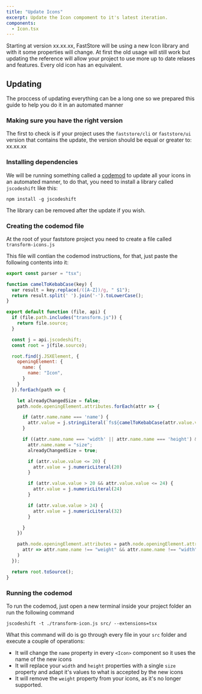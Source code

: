 ```yaml
---
title: "Update Icons"
excerpt: Update the Icon compoment to it's latest iteration.
components:
  - Icon.tsx
---
```


Starting at version xx.xx.xx, FastStore will be using a new Icon library and with it some properties will change.
At first the old usage will still work but updating the reference will allow your project to use more up to date relases and features.
Every old icon has an equivalent.



## Updating

The proccess of updating everything can be a long one so we prepared this guide to help you do it in an automated manner

### Making sure you have the right version

The first to check is if your project uses the `faststore/cli` or `faststore/ui` version that contains the update, the version should be equal or greater to: xx.xx.xx

### Installing dependencies

We will be running something called a [codemod]() to update all your icons in an automated manner, to do that, you need to install a library called `jscodeshift` like this:

``` tsx
npm install -g jscodeshift
```

The library can be removed after the update if you wish.

### Creating the codemod file

At the root of your faststore project you need to create a file called `transform-icons.js`

This file will contian the codemod instructions, for that, just paste the following contents into it:

```js
export const parser = "tsx";

function camelToKebabCase(key) {
  var result = key.replace(/([A-Z])/g, " $1");
  return result.split(' ').join('-').toLowerCase();
}

export default function (file, api) {
  if (file.path.includes("transform.js")) {
    return file.source;
  }

  const j = api.jscodeshift;
  const root = j(file.source);

  root.find(j.JSXElement, {
    openingElement: {
      name: {
        name: "Icon",
      }
    }
  }).forEach(path => {

    let alreadyChangedSize = false;
    path.node.openingElement.attributes.forEach(attr => {

      if (attr.name.name === 'name') {
        attr.value = j.stringLiteral(`fs${camelToKebabCase(attr.value.value)}`)
      }

      if ((attr.name.name === 'width' || attr.name.name === 'height') && alreadyChangedSize === false) {
        attr.name.name = "size";
        alreadyChangedSize = true;

        if (attr.value.value <= 20) {
          attr.value = j.numericLiteral(20)
        }

        if (attr.value.value > 20 && attr.value.value <= 24) {
          attr.value = j.numericLiteral(24)
        }

        if (attr.value.value > 24) {
          attr.value = j.numericLiteral(32)
        }

      }
    })

    path.node.openingElement.attributes = path.node.openingElement.attributes.filter(
      attr => attr.name.name !== "weight" && attr.name.name !== "width" && attr.name.name !== "height"
    )
  });

  return root.toSource();
}
```
### Running the codemod

To run the codemod, just open a new terminal inside your project folder an run the following command

```tsx
jscodeshift -t ./transform-icon.js src/ --extensions=tsx
```

What this command will do is go through every file in your `src` folder and execute a couple of operations:

- It will change the `name` property in every `<Icon>` component so it uses the name of the new icons
- It will replace your `width` and `height` properties with a single `size` property and adapt it's values to what is accepted by the new icons
- It will remove the `weight` property from your icons, as it's no longer supported.
